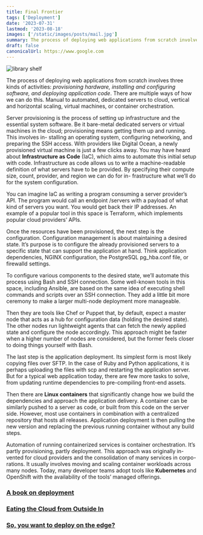 ```yaml
---
title: Final Frontier
tags: ['Deployment']
date: '2023-07-31'
lastmod: '2023-08-18'
images: ['/static/images/posts/mail.jpg']
summary: The process of deploying web applications from scratch involves three kinds of activities: provisioning hardware, installing and configuring software, and deploying application code. There are multiple ways of how we can do this. Manual to automated, dedicated servers to cloud, vertical and horizontal scal- ing, virtual machines, or container orchestration.
draft: false
canonicalUrl: https://www.google.com
---
```


<Image
  className="w-full rounded-xl"
  alt="library shelf"
  src="/static/images/posts/mail.jpg"
  width={450}
  height={250}
/>

<TOCInline toc={props.toc} asDisclosure toHeading={3} />

The process of deploying web applications from scratch involves three kinds of activities: _provisioning hardware, installing and configuring software, and deploying application code_. There are multiple ways of how we can do this. Manual to automated, dedicated servers to cloud, vertical and horizontal scaling, virtual machines, or container orchestration.

Server provisioning is the process of setting up infrastructure and the essential system software. Be it bare-metal dedicated servers or virtual machines in the cloud; provisioning means getting them up and running. This involves in- stalling an operating system, configuring networking, and preparing the SSH access. With providers like Digital Ocean, a newly provisioned virtual machine is just a few clicks away.
You may have heard about **Infrastructure as Code** (IaC), which aims to automate this initial setup with code. Infrastructure as code allows us to write a machine-readable definition of what servers have to be provided. By specifying their compute size, count, provider, and region we can do for in- frastructure what we’ll do for the system configuration.

You can imagine IaC as writing a program consuming a server provider’s API. The program would call an endpoint /servers with a payload of what kind of servers you want. You would get back their IP addresses. An example of a popular tool in this space is Terraform, which implements popular cloud providers’ APIs.

Once the resources have been provisioned, the next step is the configuration. Configuration management is about maintaining a desired state. It’s purpose is to configure the already provisioned servers to a specific state that can support the application at hand. Think application dependencies, NGINX configuration, the PostgreSQL pg_hba.conf file, or firewalld settings.

To configure various components to the desired state, we’ll automate this process using Bash and SSH connection. Some well-known tools in this space, including Ansible, are based on the same idea of executing shell commands and scripts over an SSH connection. They add a little bit more ceremony to make a larger multi-node deployment more manageable.

Then they are tools like Chef or Puppet that, by default, expect a master node that acts as a hub for configuration data (holding the desired state). The other nodes run lightweight agents that can fetch the newly applied state and configure the node accordingly. This approach might be faster when a higher number of nodes are considered, but the former feels closer to doing things yourself with Bash.

The last step is the application deployment. Its simplest form is most likely copying files over SFTP. In the case of Ruby and Python applications, it is perhaps uploading the files with scp and restarting the application server. But for a typical web application today, there are few more tasks to solve, from updating runtime dependencies to pre-compiling front-end assets.

Then there are **Linux containers** that significantly change how we build the dependencies and approach the application delivery. A container can be similarly pushed to a server as code, or built from this code on the server side. However, most use containers in combination with a centralized repository that hosts all releases. Application deployment is then pulling the new version and replacing the previous running container without any build steps.

Automation of running containerized services is container orchestration. It’s partly provisioning, partly deployment. This approach was originally in- vented for cloud providers and the consolidation of many services in corpo- rations. It usually involves moving and scaling container workloads across many nodes. Today, many developer teams adopt tools like **Kubernetes** and OpenShift with the availability of the tools’ managed offerings.

### [A book on deployment](https://deploymentfromscratch.com)

### [Eating the Cloud from Outside In](https://www.swyx.io/cloudflare-go)

### [So, you want to deploy on the edge?](https://zknill.io/posts/edge-database/)
